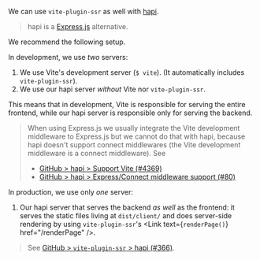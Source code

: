 
We can use `vite-plugin-ssr` as well with [hapi](https://hapi.dev/).

> hapi is a [Express.js](https://expressjs.com/) alternative.

We recommend the following setup.

In development, we use *two* servers:
 1. We use Vite's development server (`$ vite`). (It automatically includes `vite-plugin-ssr`).
 1. We use our hapi server *without* Vite nor `vite-plugin-ssr`.

This means that in development, Vite is responsible for serving the entire frontend, while our hapi server is responsible only for serving the backend.

> When using Express.js we usually integrate the Vite development middleware to Express.js but we cannot do that with hapi, because hapi doesn't support connect middlewares (the Vite development middleware is a connect middleware). See
>  - [GitHub > hapi > Support Vite (#4369)](https://github.com/hapijs/hapi/issues/4369)
>  - [GitHub > hapi > Express/Connect middleware support (#80)](https://github.com/hapijs/hapi/issues/80)

In production, we use only *one* server:
 1. Our hapi server that serves the backend *as well* as the frontend: it serves the static files living at `dist/client/` and does server-side rendering by using `vite-plugin-ssr`'s <Link text={<code>renderPage()</code>} href="/renderPage" />.

> See [GitHub > `vite-plugin-ssr` > hapi (#366)](https://github.com/brillout/vite-plugin-ssr/issues/366#issuecomment-1189144446).
